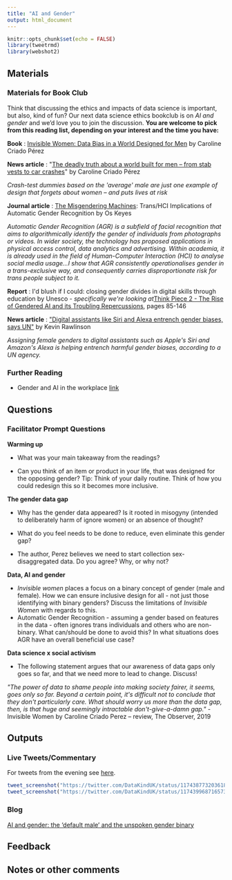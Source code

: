 ```yaml
---
title: "AI and Gender"
output: html_document
---
```


```r
knitr::opts_chunk$set(echo = FALSE)
library(tweetrmd)
library(webshot2)

```


## Materials

### Materials for Book Club

Think that discussing the ethics and impacts of data science is important, but also, kind of fun? Our next data science ethics bookclub is on _AI and gender_ and we'd love you to join the discussion. **You are welcome to pick from this reading list, depending on your interest and the time you have:**



**Book** : [Invisible Women: Data Bias in a World Designed for Men](https://www.goodreads.com/book/show/41104077-invisible-women) by Caroline Criado Pérez

**News article** : &quot;[The deadly truth about a world built for men – from stab vests to car crashes](https://www.theguardian.com/lifeandstyle/2019/feb/23/truth-world-built-for-men-car-crashes)&quot; by Caroline Criado Pérez

_Crash-test dummies based on the &#39;average&#39; male are just one example of design that forgets about women – and puts lives at risk_

**Journal article** : [The Misgendering Machines](https://ironholds.org/resources/papers/agr_paper.pdf): Trans/HCI Implications of Automatic Gender Recognition by Os Keyes

_Automatic Gender Recognition (AGR) is a subfield of facial recognition that aims to algorithmically identify the gender of individuals from photographs or videos. In wider society, the technology has proposed applications in physical access control, data analytics and advertising. Within academia, it is already used in the field of Human-Computer Interaction (HCI) to analyse social media usage...I show that AGR consistently operationalises gender in a trans-exclusive way, and consequently carries disproportionate risk for trans people subject to it._

**Report** : I&#39;d blush if I could: closing gender divides in digital skills through education by Unesco - _specifically we&#39;re looking at_[Think Piece 2 - The Rise of Gendered AI and its Troubling Repercussions](https://unesdoc.unesco.org/ark:/48223/pf0000367416.page=85), pages 85-146

**News article** : [&quot;Digital assistants like Siri and Alexa entrench gender biases, says UN&quot;](https://www.theguardian.com/technology/2019/may/22/digital-voice-assistants-siri-alexa-gender-biases-unesco-says) by Kevin Rawlinson

_Assigning female genders to digital assistants such as Apple&#39;s Siri and Amazon&#39;s Alexa is helping entrench harmful gender biases, according to a UN agency._


### Further Reading 
- Gender and AI in the workplace [link](https://ainowinstitute.org/discriminatingsystems.pdf)



## Questions

### Facilitator Prompt Questions

**Warming up**

- What was your main takeaway from the readings?

- Can you think of an item or product in your life, that was designed for the opposing gender? Tip: Think of your daily routine. Think of how you could redesign this so it becomes more inclusive.

**The gender data gap**

- Why has the gender data appeared? Is it rooted in misogyny (intended to deliberately harm of ignore women) or an absence of thought?

- What do you feel needs to be done to reduce, even eliminate this gender gap?

- The author, Perez believes we need to start collection sex-disaggregated data. Do you agree? Why, or why not?

**Data, AI and gender**

- _Invisible women_ places a focus on a binary concept of gender (male and female). How we can ensure inclusive design for all - not just those identifying with binary genders? Discuss the limitations of _Invisible Women_ with regards to this.
- Automatic Gender Recognition - assuming a gender based on features in the data - often ignores trans individuals and others who are non-binary. What can/should be done to avoid this? In what situations does AGR have an overall beneficial use case?

**Data science x social activism**

- The following statement argues that our awareness of data gaps only goes so far, and that we need more to lead to change. Discuss!

_&quot;The power of data to shame people into making society fairer, it seems, goes only so far. Beyond a certain point, it&#39;s difficult not to conclude that they don&#39;t particularly care. What should worry us more than the data gap, then, is that huge and seemingly intractable don&#39;t-give-a-damn gap.&quot;_ - Invisible Women by Caroline Criado Perez – review, The Observer, 2019


## Outputs

### Live Tweets/Commentary

For tweets from the evening see [here](https://twitter.com/search?q=(%23dkbookclub%20OR%20%23dkethicsbookclub)%20until%3A2019-09-19%20since%3A2019-09-17&src=typed_query&f=live).

```r

tweet_screenshot("https://twitter.com/DataKindUK/status/1174387732036182026")
tweet_screenshot("https://twitter.com/DataKindUK/status/1174399687165730816")

```

### Blog

[AI and gender: the 'default male' and the unspoken gender  binary](https://medium.com/datakinduk/ai-and-gender-the-default-male-and-the-unspoken-gender-binary-d9df9a5ff9ad)

## Feedback


## Notes or other comments


